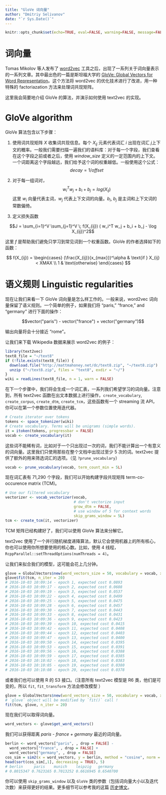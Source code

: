 ```yaml
---
title: "GloVe 词向量"
author: "Dmitriy Selivanov"
date: "`r Sys.Date()`"
---
```

```r
knitr::opts_chunk$set(echo=TRUE, eval=FALSE, warning=FALSE, message=FALSE)
```

<!-- # Word embeddings -->

# 词向量

<!-- After Tomas Mikolov et al. released the [word2vec](https://code.google.com/p/word2vec/) tool, there was a boom of articles about word vector representations. One of the best of these articles is Stanford's [GloVe: Global Vectors for Word Representation](http://nlp.stanford.edu/projects/glove/), which explained why such algorithms work and reformulated word2vec optimizations as a special kind of factoriazation for word co-occurence matrices. -->

Tomas Mikolov 等人发布了 [word2vec](https://code.google.com/p/word2vec/) 工具之后，出现了一系列关于词向量表示的一系列文章。其中最出色的一篇是斯坦福大学的 [GloVe: Global Vectors for Word Representation](http://nlp.stanford.edu/projects/glove/)。这个方法将 word2vec 的优化技术进行了改进，用一种特殊的 factoriazation 方法来处理词共现矩阵。

<!-- Here I will briefly introduce the GloVe algorithm and show how to use its text2vec implementation. -->

这里我会简要地介绍 GloVe 的算法，并演示如何使用 text2vec 的实现。

# GloVe algorithm

<!-- THe GloVe algorithm consists of following steps: -->

GloVe 算法包含以下步骤：

<!-- 1. Collect word cooccurence statistics in a form of word co-ocurrence matrix $X$. Each element $X_{ij}$ of such matrix represents how often word *i* appears in context of word *j*. Usually we scan our corpus in the following manner: for each term we look for context terms within some area defined by a *window_size* before the term and a *window_size* after the term. Also we give less weight for more distant words, usually using this formula: $$decay = 1/offset$$ -->

1. 使用词共现矩阵 $X$ 收集词共现信息。每个 $X_{ij}$ 元素代表词汇 *i* 出现在词汇 *j*上下文的概率。一般我们需要扫描一遍我们的语料库：对于每一个字段，我们查看在这个字段之前或者之后，使用 *window_size* 定义的一定范围内的上下文。一个词距离这个字段越远，我们给予这个词的权重越低。一般使用这个公式： $$decay = 1/offset$$

<!-- 2. Define soft constraints for each word pair:  $$w_i^Tw_j + b_i + b_j = log(X_{ij})$$ Here $w_i$ - vector for the main word, $w_j$ - vector for the context word, $b_i$, $b_j$ are scalar biases for the main and context words. -->

2. 对于每一组词对，$$w_i^Tw_j + b_i + b_j = log(X_{ij})$$ 这里 $w_i$ 向量代表主词，$w_j$ 代表上下文词的向量。$b_i$, $b_j$  是主词和上下文词的常数偏倚。

<!-- 3. Define a cost function -->

3. 定义损失函数

$$J = \sum_{i=1}^V \sum_{j=1}^V \; f(X_{ij}) ( w_i^T w_j + b_i + b_j - \log X_{ij})^2$$

<!-- Here $f$ is a weighting function which help us to prevent learning only from extremely common word pairs. The GloVe authors choose the following function: -->

这里 $f$ 是帮助我们避免只学习到常见词到一个权重函数。GloVe 的作者选择如下的函数：

$$
f(X_{ij}) =
\begin{cases}
(\frac{X_{ij}}{x_{max}})^\alpha & \text{if } X_{ij} < XMAX \\
1 & \text{otherwise}
\end{cases}
$$

<!-- # Linguistic regularities -->

# 语义规则 Linguistic regularities

<!-- Now let's examine how GloVe embeddings works. As commonly known, word2vec word vectors capture many linguistic regularities. To give the canonical example, if we take word vectors for the words "paris," "france," and "germany" and perform the following operation: -->

现在让我们来看一下 GloVe 词向量是怎么样工作的。一般来说，word2vec 词向量保留了语义规则。一个简单的例子，如果我们将 "paris," "france," and "germany" 进行下面的操作：

$$vector("paris") - vector("france") + vector("germany")$$

<!-- the resulting vector will be close to the vector for "rome." -->

输出向量将会十分接近 "rome"。

<!-- Let's download the same Wikipedia data used as a demo by word2vec: -->

让我们来下载 Wikipedia 数据来展示 word2vec 的例子：

```r
library(text2vec)
text8_file = "~/text8"
if (!file.exists(text8_file)) {
  download.file("http://mattmahoney.net/dc/text8.zip", "~/text8.zip")
  unzip ("~/text8.zip", files = "text8", exdir = "~/")
}
wiki = readLines(text8_file, n = 1, warn = FALSE)
```

<!-- In the next step we will create a vocabulary, a set of words for which we want to learn word vectors. Note, that all of text2vec's functions which operate on raw text data (`create_vocabulary`, `create_corpus`, `create_dtm`, `create_tcm`) have a streaming API and you should iterate over tokens as the first argument for these functions. -->

在下一个步骤中，我们将会生成一个词汇表，一系列我们希望学习的词向量。注意到，所有 text2vec 函数在出文本数据上进行操作，`create_vocabulary`, `create_corpus`, `create_dtm`, `create_tcm`，这些函数有一个 streaming 流 API，你可以在第一个参数位置使用迭代器。

```r
# Create iterator over tokens
tokens <- space_tokenizer(wiki)
# Create vocabulary. Terms will be unigrams (simple words).
it = itoken(tokens, progressbar = FALSE)
vocab <- create_vocabulary(it)
```

<!-- These words should not be too uncommon. Fot example we cannot calculate a meaningful word vector for a word which we saw only once in the entire corpus. Here we will take only words which appear at least five times. text2vec provides additional options to filter vocabulary (see `?prune_vocabulary`). -->

这些词不能稀有词，比如对于一个只出现过一次的词，我们不能计算出一个有意义的词向量。这里我们只使用那些在整个文档中出现过至少 5 次的词。text2vec 提供了额外的用来筛选词汇的选项。（见 `?prune_vocabulary`）

```r
vocab <- prune_vocabulary(vocab, term_count_min = 5L)
```

<!-- Now we have 71,290 terms in the vocabulary and are ready to construct term-co-occurence matrix (TCM). -->

现在词汇表有 71,290 个字段，我们可以开始构建字段共现矩阵 term-co-occurence matrix (TCM)。

```r
# Use our filtered vocabulary
vectorizer <- vocab_vectorizer(vocab,
                               # don't vectorize input
                               grow_dtm = FALSE,
                               # use window of 5 for context words
                               skip_grams_window = 5L)
tcm <- create_tcm(it, vectorizer)
```


<!-- Now we have a TCM matrix and can factorize it via the GloVe algorithm. -->

TCM 矩阵已经构建好了，我们可以使用 GloVe 算法来分解它。

<!-- text2vec uses a parallel stochastic gradient descent algorithm. By default it will use all cores on your machine, but you can specify the number of cores if you wish. For example, to use 4 threads call `RcppParallel::setThreadOptions(numThreads = 4)`. -->

text2vec 使用了一个并行随机梯度递降算法，默认它会使用机器上的所有核心，你也可以使用你所想要使用的核心数。比如，使用 4 线程，`RcppParallel::setThreadOptions(numThreads = 4)`。

<!-- Let's fit our model. (It can take several minutes to fit!) -->

让我们来拟合我们的模型，这可能会花上几分钟。

```r
glove = GlobalVectors$new(word_vectors_size = 50, vocabulary = vocab, x_max = 10)
glove$fit(tcm, n_iter = 20)
# 2016-10-03 10:09:14 - epoch 1, expected cost 0.0893
# 2016-10-03 10:09:17 - epoch 2, expected cost 0.0608
# 2016-10-03 10:09:19 - epoch 3, expected cost 0.0537
# 2016-10-03 10:09:22 - epoch 4, expected cost 0.0499
# 2016-10-03 10:09:25 - epoch 5, expected cost 0.0475
# 2016-10-03 10:09:28 - epoch 6, expected cost 0.0457
# 2016-10-03 10:09:30 - epoch 7, expected cost 0.0443
# 2016-10-03 10:09:33 - epoch 8, expected cost 0.0431
# 2016-10-03 10:09:36 - epoch 9, expected cost 0.0423
# 2016-10-03 10:09:39 - epoch 10, expected cost 0.0415
# 2016-10-03 10:09:42 - epoch 11, expected cost 0.0408
# 2016-10-03 10:09:44 - epoch 12, expected cost 0.0403
# 2016-10-03 10:09:47 - epoch 13, expected cost 0.0400
# 2016-10-03 10:09:50 - epoch 14, expected cost 0.0395
# 2016-10-03 10:09:53 - epoch 15, expected cost 0.0391
# 2016-10-03 10:09:56 - epoch 16, expected cost 0.0388
# 2016-10-03 10:09:59 - epoch 17, expected cost 0.0385
# 2016-10-03 10:10:02 - epoch 18, expected cost 0.0383
# 2016-10-03 10:10:05 - epoch 19, expected cost 0.0380
# 2016-10-03 10:10:08 - epoch 20, expected cost 0.0378
```

<!-- Alternatively we can train model with R's `S3` interface (but keep in mind that all text2vec models are R6 classes and they are mutable! So `fit`, `fit_transform` methods modify models!): -->

或者我们也可以使用 R 的 S3 接口。（注意所有 text2vec 模型是 R6 类，他们是可变的，所以  `fit`, `fit_transform` 方法会修改模型 ）

```r
glove = GlobalVectors$new(word_vectors_size = 50, vocabulary = vocab, x_max = 10)
# `glove` object will be modified by `fit()` call !
fit(tcm, glove, n_iter = 20)
```

<!-- And now we get the word vectors: -->

现在我们可以取得词向量。

```r
word_vectors <- glove$get_word_vectors()
```

<!-- We can find the closest word vectors for our *paris - france + germany* example: -->

我们可以获得距离 *paris - france + germany*  最近的词向量。

```r
berlin <- word_vectors["paris", , drop = FALSE] -
  word_vectors["france", , drop = FALSE] +
  word_vectors["germany", , drop = FALSE]
cos_sim = sim2(x = word_vectors, y = berlin, method = "cosine", norm = "l2")
head(sort(cos_sim[,1], decreasing = TRUE), 5)
# berlin     paris    munich    leipzig   germany
# 0.8015347 0.7623165 0.7013252 0.6616945 0.6540700
```

<!-- You can achieve much better results by experimenting with `skip_grams_window` and the parameters of the `GloVe` class (including word vectors size and the number of iterations). For more details and large-scale experiments on wikipedia data see this [old post](http://dsnotes.com/blog/text2vec/2015/12/01/glove-enwiki/) on my blog. -->

你可以使用 `skip_grams_window` 以及 `GloVe` 类的参数（包括词向量大小以及迭代次数）来获得更好的结果。更多细节可以参考我的这篇 [历史博文](http://dsnotes.com/blog/text2vec/2015/12/01/glove-enwiki/)。


